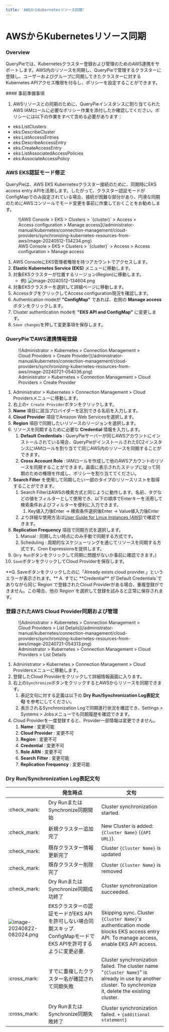 ```yaml
---
title: 'AWSからKubernetesリソース同期'
---
```



# AWSからKubernetesリソース同期

### Overview

QueryPieでは、Kubernetesクラスター登録および管理のためのAWS連携をサポートします。AWS内のリソースを同期し、QueryPieで管理するクラスターに登録し、ユーザーおよびグループに同期してきたクラスターに対するKubernetes APIアクセス権限を付与し、ポリシーを設定することができます。

<Callout type="info">
#### 事前準備事項

1. AWSリソースとの同期のために、QueryPieインスタンスに割り当てられたAWS IAMロールに必要なポリシー作業を添付したか確認してください。ポリシーには以下の作業をすべて含める必要があります：

* eks:ListClusters
* eks:DescribeCluster
* eks:ListAccessEntries
* eks:DescribeAccessEntry
* eks:CreateAccessEntry
* eks:ListAssociatedAccessPolicies
* eks:AssociateAccessPolicy
</Callout>


### AWS EKS認証モード修正

QueryPieは、AWS EKS Kubernetesクラスター接続のために、同期時にEKS access entry APIを活用します。したがって、クラスター認証モードがConfigMapでのみ設定されている場合、接続が困難な部分があり、円滑な同期のためにAWSコンソールでモード変更を事前に作業しておくことをお勧めします。

<figure data-layout="center" data-align="center">
![AWS Console &gt; EKS &gt; Clusters &gt; `{cluster}` &gt; Access &gt; Access configuration &gt; Manage access](/administrator-manual/kubernetes/connection-management/cloud-providers/synchronizing-kubernetes-resources-from-aws/image-20240512-134234.png)
<figcaption>
AWS Console &gt; EKS &gt; Clusters &gt; `{cluster}` &gt; Access &gt; Access configuration &gt; Manage access
</figcaption>
</figure>

1. AWS ConsoleにEKS管理者権限を持つアカウントでアクセスします。
2.  **Elastic Kubernetes Service (EKS)** メニューに移動します。
3. 対象EKSクラスターが位置するリージョン(Region)に移動します。
    * 例) ![image-20240512-134604.png](/administrator-manual/kubernetes/connection-management/cloud-providers/synchronizing-kubernetes-resources-from-aws/image-20240512-134604.png)
4. 対象EKSクラスターを選択して詳細ページに移動します。
5. AccessタブをクリックしてAccess configuration現況を確認します。
6. Authentication modeが  **"ConfigMap"** であれば、右側の  **Manage access**  ボタンをクリックします。
7. Cluster authentication modeを  **"EKS API and ConfigMap"** に変更します。
8. `Save changes`を押して変更事項を保存します。


### QueryPieでAWS連携情報登録

<figure data-layout="center" data-align="center">
![Administrator &gt; Kubernetes &gt; Connection Management &gt; Cloud Providers &gt; Create Provider](/administrator-manual/kubernetes/connection-management/cloud-providers/synchronizing-kubernetes-resources-from-aws/image-20240721-054036.png)
<figcaption>
Administrator &gt; Kubernetes &gt; Connection Management &gt; Cloud Providers &gt; Create Provider
</figcaption>
</figure>

1. Administrator &gt; Kubernetes &gt; Connection Management &gt; Cloud Providersメニューに移動します。
2. 右上の`+ Create Provider`ボタンをクリックします。
3.  **Name**  項目に該当プロバイダーを区別できる名前を入力します。
4.  **Cloud Provider**  項目でAmazon Web Servicesを選択します。
5.  **Region**  項目で同期したいリソースのリージョンを選択します。
6. リソースを同期するために必要な  **Credential**  情報を入力します。
    1.  **Default Credentials**  : QueryPieサーバーが同じAWSアカウントにインストールされている場合、QueryPieがインストールされたEC2インスタンスにIAMロールを割り当てて同じAWS内のリソースを同期することができます。
    2.  **Cross Account Role**  : IAMロールを作成して他のAWSアカウントのリソースを同期することができます。画面に表示されたステップに従って同期のための権限を作成し、ポリシーを割り当ててください。
7.  **Search Filter** を使用して同期したい一部のタイプのリソースリストを取得することができます。
    1. Search FilterはAWSの検索方式と同じように動作します。名前、タグなどの値をフィルターとして使用でき、以下の順序でEnterキーを活用して検索条件およびフィルターを便利に入力できます。
        1. Key値入力後Enter → 検索条件選択後Enter → Value値入力後Enter
    2. より詳細な使用方法は[User Guide for Linux Instances (AWS)](https://docs.aws.amazon.com/AWSEC2/latest/UserGuide/Using_Filtering.html#advancedsearch)で確認できます。
8.  **Replication Frequency**  項目で同期方式を選択します。
    1. Manual : 同期したい時点にのみ手動で同期する方式です。
    2. Scheduling : 周期的なスケジューリングを通じてリソースを同期する方式です。Cron Expressionsを提供します。
9. (`Dry Run`ボタンをクリックして同期に問題がないか事前に確認できます。)
10. `Save`ボタンをクリックしてCloud Providerを保存します。

<Callout type="important">
**Q. Saveボタンをクリックしたのに「Already exists cloud provider.」というエラーが表示されます。**
A. すでに  **Credential** が`Default Credentials`でありながら同じ`Region`で登録されたCloud Providerがある場合、重複登録ができません。この場合、他の`Region`を選択して登録を試みると正常に保存されます。
</Callout>


### 登録されたAWS Cloud Provider同期および管理

<figure data-layout="center" data-align="center">
![Administrator &gt; Kubernetes &gt; Connection Management &gt; Cloud Providers &gt; List Details](/administrator-manual/kubernetes/connection-management/cloud-providers/synchronizing-kubernetes-resources-from-aws/image-20240721-054313.png)
<figcaption>
Administrator &gt; Kubernetes &gt; Connection Management &gt; Cloud Providers &gt; List Details
</figcaption>
</figure>

1. Administrator &gt; Kubernetes &gt; Connection Management &gt; Cloud Providersメニューに移動します。
2. 登録したCloud Providerをクリックして詳細情報画面に入ります。
3. 右上の`Synchronize`ボタンをクリックするとAWSからリソースを同期できます。
    1. 表記文句に対する定義は以下の  **Dry Run/Synchronization Log表記文句** を参考にしてください。
    2. 表示されるSynchronization Logで同期進行状況を確認でき、Settings &gt; Systems &gt; Jobsメニューでも同期履歴を確認できます。
4. Cloud Providerを一度登録すると、Provider一部情報は変更できません。
    1.  **Name** : 変更可能
    2.  **Cloud Provider** : 変更不可
    3.  **Region** : 変更不可
    4.  **Credential** : 変更不可
    5.  **Role**   **ARN** : 変更不可
    6.  **Search**   **Filter** : 変更可能
    7.  **Replication**   **Frequency** : 変更可能


### Dry Run/Synchronization Log表記文句

|                                                                                                                                                                            |  **発生時点**                                                                         |  **文句**                                                                                                                                                   |
| -------------------------------------------------------------------------------------------------------------------------------------------------------------------------- | ---------------------------------------------------------------------------------- | --------------------------------------------------------------------------------------------------------------------------------------------------------- |
| :check_mark:                                                                                                                                                               | Dry RunまたはSynchronize同期開始                                                      | Cluster synchronization started.                                                                                                                          |
| :check_mark:                                                                                                                                                               | 新規クラスター追加完了                                                                      | New Cluster is added: `{Cluster Name}` (`{API URL}`).                                                                                                     |
| :check_mark:                                                                                                                                                               | 既存クラスター情報更新完了                                                                 | Cluster `{Cluster Name}` is updated                                                                                                                       |
| :check_mark:                                                                                                                                                               | 既存クラスター削除完了                                                                      | Cluster `{Cluster Name}` is removed                                                                                                                       |
| :check_mark:                                                                                                                                                               | Dry RunまたはSynchronize同期成功終了                                                | Cluster synchronization succeeded.                                                                                                                        |
| ![image-20240822-082024.png](/administrator-manual/kubernetes/connection-management/cloud-providers/synchronizing-kubernetes-resources-from-aws/image-20240822-082024.png) | EKSクラスターの認証モードがEKS APIを許可しない場合同期スキップ. ConfigMapモードでEKS APIを許可するように変更必要.  | Skipping sync. Cluster `{Cluster Name}`'s authentication mode blocks EKS access entry API. To manage access, enable EKS API access.                       |
| :cross_mark:                                                                                                                                                               | すでに重複したクラスター名が確認されて同期失敗                                                          | Cluster synchronization failed. The cluster name "`{Cluster Name}`" is already in use by another cluster. To synchronize it, delete the existing cluster. |
| :cross_mark:                                                                                                                                                               | Dry RunまたはSynchronize同期失敗終了                                                   | Cluster synchronization failed. + `{additional statement}`                                                                                                |
